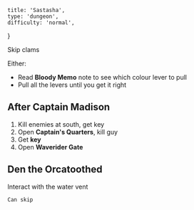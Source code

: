     title: 'Sastasha',
    type: 'dungeon',
    difficulty: 'normal',
}

Skip clams

Either:
- Read **Bloody Memo** note to see which colour lever to pull
- Pull all the levers until you get it right

## <Purple>After</Purple> Captain Madison

1. Kill enemies at south, get key
2. Open **Captain's Quarters**, kill guy
3. Get **key**
4. Open **Waverider Gate**

## Den the Orcatoothed

<Trigger type="when" trigger="Water vent bubbles" color="blue">
    Interact with the water vent

    Can skip
</Trigger>
